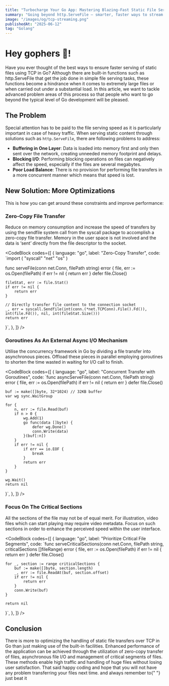 ```yaml
---
title: "Turbocharge Your Go App: Mastering Blazing-Fast Static File Serving Over TCP"
summary: "Going beyond http.ServeFile — smarter, faster ways to stream large static files in Go using sendfile, goroutines, and more."
image: "/images/og/tcp-streaming.png"
publishedAt: "2025-06-12"
tag: "Golang"
---
```


# Hey gophers 🐹!

Have you ever thought of the best ways to ensure faster serving of static files using TCP in Go? Although there are built-in functions such as http.ServeFile that get the job done in simple file serving tasks, these functions become a hindrance when it comes to extremely large files or when carried out under a substantial load. In this article, we want to tackle advanced problem areas of this process so that people who want to go beyond the typical level of Go development will be pleased.

## The Problem

Special attention has to be paid to the file serving speed as it is particularly important in case of heavy traffic. When serving static content through solutions such as `http.ServeFile`, there are following problems to address:

- **Buffering in One Layer**: Data is loaded into memory first and only then sent over the network, creating unneeded memory footprint and delays.
- **Blocking I/O**: Performing blocking operations on files can negatively affect the speed, especially if the files are several megabytes.
- **Poor Load Balance**: There is no provision for performing file transfers in a more concurrent manner which means that speed is lost.

## New Solution: More Optimizations

This is how you can get around these constraints and improve performance:

### Zero-Copy File Transfer

Reduce on memory consumption and increase the speed of transfers by using the sendfile system call from the syscall package to accomplish a zero-copy file transfer. Memory in the user space is not involved and the data is ‘sent’ directly from the file descriptor to the socket.

<CodeBlock
  codes={[
    {
      language: "go",
      label: "Zero-Copy Transfer",
      code: `import (
    "syscall"
    "net"
    "os"
)

func serveFile(conn net.Conn, filePath string) error {
file, err := os.Open(filePath)
if err != nil {
return err
}
defer file.Close()

    fileStat, err := file.Stat()
    if err != nil {
        return err
    }

    // Directly transfer file content to the connection socket
    _, err = syscall.Sendfile(int(conn.(*net.TCPConn).File().Fd()), int(file.Fd()), nil, int(fileStat.Size()))
    return err

}`,
},
]}
/>

### Goroutines As An External Async I/O Mechanism

Utilise the concurrency framework in Go by dividing a file transfer into asynchronous pieces. Offload these pieces in parallel employing goroutines to shorten the time wasted in waiting for I/O call to finish.

<CodeBlock
  codes={[
    {
      language: "go",
      label: "Concurrent Transfer with Goroutines",
      code: `func asyncServeFile(conn net.Conn, filePath string) error {
    file, err := os.Open(filePath)
    if err != nil {
        return err
    }
    defer file.Close()

    buf := make([]byte, 32*1024) // 32KB buffer
    var wg sync.WaitGroup

    for {
        n, err := file.Read(buf)
        if n > 0 {
            wg.Add(1)
            go func(data []byte) {
                defer wg.Done()
                conn.Write(data)
            }(buf[:n])
        }
        if err != nil {
            if err == io.EOF {
                break
            }
            return err
        }
    }

    wg.Wait()
    return nil

}`,
},
]}
/>

### Focus On The Critical Sections

All the sections of the file may not be of equal merit. For illustration, video files which can start playing may require video metadata. Focus on such sections in order to enhance the perceived speed within the user interface.

<CodeBlock
  codes={[
    {
      language: "go",
      label: "Prioritize Critical File Segments",
      code: `func serveCriticalSections(conn net.Conn, filePath string, criticalSections []fileRange) error {
    file, err := os.Open(filePath)
    if err != nil {
        return err
    }
    defer file.Close()

    for _, section := range criticalSections {
        buf := make([]byte, section.length)
        _, err := file.ReadAt(buf, section.offset)
        if err != nil {
            return err
        }
        conn.Write(buf)
    }

    return nil

}`,
},
]}
/>

## Conclusion

<Text>
  There is more to optimizing the handling of static file transfers over TCP in
  Go than just making use of the built-in facilities. Enhanced performance of
  the application can be achieved through the utilization of zero-copy transfer
  of files, asynchronous file I/O and management of critical segments of files.
  These methods enable high traffic and handling of huge files without losing
  user satisfaction.
</Text>

<Text>
  That said happy coding and hope that you will not have any problem
  transferring your files next time. and always remember to{" "}
  <SmartLink href="https://youtu.be/oRdxUFDoQe0?list=RDZi_XLOBDo_Y">
    just beat it
  </SmartLink>
</Text>
